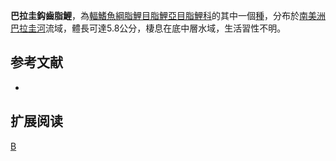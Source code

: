 {{Speciesbox 
| genus = Creagrutus
| species = paraguayensis
| status = NE
| status_system = IUCN3.1
| authority =  [[Mahnert|Mahnert]] & [[Géry|Géry]], 1988
| synonyms = 
}}
'''巴拉圭鈎齒脂鯉'''，為[[輻鰭魚綱|輻鰭魚綱]][[脂鯉目|脂鯉目]][[脂鯉亞目|脂鯉亞目]][[脂鯉科|脂鯉科]]的其中一個[[種|種]]，分布於[[南美洲|南美洲]][[巴拉圭河|巴拉圭河]]流域，體長可達5.8公分，棲息在底中層水域，生活習性不明。

==参考文献==
{{refbegin}}
*{{FishBase_species|genus=Creagrutus|species=paraguayensis|year=2014|month=1}}
{{refend}}

== 扩展阅读 ==
{{refbegin}}
{{wikispecies-inline|Creagrutus paraguayensis|巴拉圭鈎齒脂鯉}}
{{refend}}
{{Taxonbar|from=Q5512987}}

[[Category:鈎齒脂鯉屬|B]]


{{魚類小作品}}